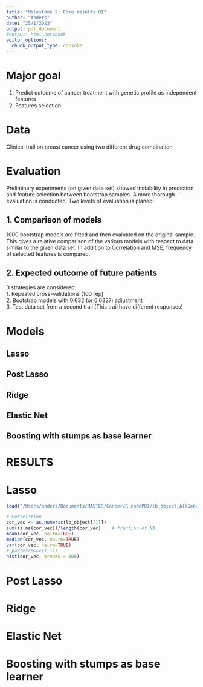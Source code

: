 ```yaml
---
title: "Milestone 2: Core results 01"
author: "Anders"
date: "25/1/2023"
output: pdf_document
#output: html_notebook
editor_options: 
  chunk_output_type: console
---
```


# Major goal
1. Predict outcome of cancer treatment with genetic profile as independent features
2. Features selection

# Data
Clinical trail on breast cancer using two different drug combination

# Evaluation
Preliminary experiments (on given data set) showed instability in prediction and feature selection between bootstrap samples. A more thorough evaluation is conducted. Two levels of evaluation is planed:

## 1. Comparison of models
1000 bootstrap models are fitted and then evaluated on the original sample. This gives a relative comparison of the various models with respect to data similar to the given data set. In addition to Correlation and MSE, frequency of selected features is compared.

## 2. Expected outcome of future patients
3 strategies are considered:  
1. Repeated cross-validations (100 rep) \
2. Bootstrap models with 0.632 (or 0.632?) adjustment \
3. Test data set from a second trail (This trail have different responses) \

# Models
## Lasso
## Post Lasso
## Ridge
## Elastic Net
## Boosting with stumps as base learner

# RESULTS

# Lasso
```r
load("/Users/anders/Documents/MASTER/Cancer/R_codeP01/lb_object_AllGenes01.RData")

# Correlation
cor_vec <- as.numeric(lb_object[[1]])
sum(is.na(cor_vec))/length(cor_vec)    # fraction of NA
mean(cor_vec, na.rm=TRUE)
median(cor_vec, na.rm=TRUE)
var(cor_vec, na.rm=TRUE)
# par(mfrow=c(1,1))
hist(cor_vec, breaks = 100)

```







# Post Lasso
# Ridge
# Elastic Net
# Boosting with stumps as base learner




